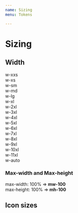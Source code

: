 ```yaml
---
name: Sizing
menu: Tokens

---
```


# Sizing

## Width

<div class="de-code">
    <div class="row">
        <div class="col-1 width-label">w-xxs</div>
        <div class="col-11">
            <div class="w-xxs"> </div>
        </div>
    </div>
    <div class="row">
        <div class="col-1 width-label">w-xs</div>
        <div class="col-11">
            <div class="w-xs"></div>
        </div>
    </div>
    <div class="row">
        <div class="col-1 width-label">w-sm</div>
        <div class="col-11">
            <div class="w-sm"></div>
        </div>
    </div>
    <div class="row">
        <div class="col-1 width-label">w-md</div>
        <div class="col-11">
            <div class="w-md"></div>
        </div>
    </div>
    <div class="row">
        <div class="col-1 width-label">w-lg</div>
        <div class="col-11">
            <div class="w-lg"></div>
        </div>
    </div>
    <div class="row">
        <div class="col-1 width-label">w-xl</div>
        <div class="col-11">
            <div class="w-xl"></div>
        </div>
    </div>
    <div class="row">
        <div class="col-1 width-label">w-2xl</div>
        <div class="col-11">
            <div class="w-2xl"></div>
        </div>
    </div>
    <div class="row">
        <div class="col-1 width-label">w-3xl</div>
        <div class="col-11">
            <div class="w-3xl"></div>
        </div>
    </div>
    <div class="row">
        <div class="col-1 width-label">w-4xl</div>
        <div class="col-11">
            <div class="w-4xl"></div>
        </div>
    </div>
    <div class="row">
        <div class="col-1 width-label">w-5xl</div>
        <div class="col-11">
            <div class="w-5xl"></div>
        </div>
    </div>
    <div class="row">
        <div class="col-1 width-label">w-6xl</div>
        <div class="col-11">
            <div class="w-6xl"></div>
        </div>
    </div>
    <div class="row">
        <div class="col-1 width-label">w-7xl</div>
        <div class="col-11">
            <div class="w-7xl"></div>
        </div>
    </div>
    <div class="row">
        <div class="col-1 width-label">w-8xl</div>
        <div class="col-11">
            <div class="w-8xl"></div>
        </div>
    </div>
    <div class="row">
        <div class="col-1 width-label">w-9xl</div>
        <div class="col-11">
            <div class="w-9xl"></div>
        </div>
    </div>
    <div class="row">
        <div class="col-1 width-label">w-10xl</div>
        <div class="col-11">
            <div class="w-10xl"></div>
        </div>
    </div>
    <div class="row">
        <div class="col-1 width-label">w-11xl</div>
        <div class="col-11">
            <div class="w-11xl"></div>
        </div>
    </div>
    <div class="row">
        <div class="col-1 width-label">w-auto</div>
        <div class="col-11">
            <div class="w-auto"></div>
        </div>
    </div>
</div>

<Playground>
<div class="w-xxs"></div>
<div class="w-xs"></div>
<div class="w-sm"></div>
<div class="w-md"></div>
<div class="w-lg"></div>
<div class="w-xl"></div>
<div class="w-2xl"></div>
<div class="w-3xl"></div>
<div class="w-4xl"></div>
<div class="w-5xl"></div>
<div class="w-6xl"></div>
<div class="w-7xl"></div>
<div class="w-8xl"></div>
<div class="w-9xl"></div>
<div class="w-10xl"></div>
<div class="w-11xl"></div>
<div class="w-auto"></div>
</Playground>

### Max-width and Max-height

<div>max-width: 100% => <b>mw-100</b></div>
<div>max-height: 100% => <b>mh-100</b></div>

## Icon sizes

<Playground>
<i class="dci dci-check-circle dci-sm"></i>
<i class="dci dci-check-circle"></i>
<i class="dci dci-check-circle dci-lg"></i>
<i class="dci dci-check-circle dci-2x"></i>
<i class="dci dci-check-circle dci-3x"></i>
<i class="dci dci-check-circle dci-4x"></i>
<i class="dci dci-check-circle dci-5x"></i>
</Playground>